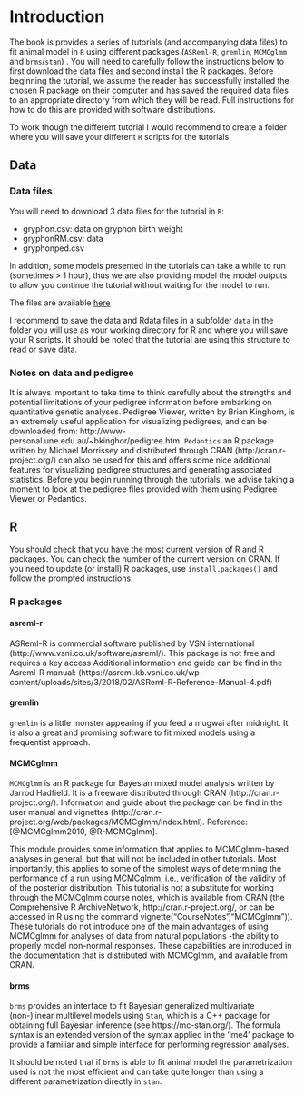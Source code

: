 # Introduction {#intro}

The book is provides a series of tutorials (and accompanying data files) to fit animal model in `R` using different packages (`ASReml-R`, `gremlin`, `MCMCglmm` and `brms`/`stan`) .
You will need to carefully follow the instructions below to first download the data files and second install the R packages.
Before beginning the tutorial, we assume the reader has successfully installed the chosen R package on their computer and has saved the required data files to an appropriate directory from which they will be read.
Full instructions for how to do this are provided with software distributions.

To work though the different tutorial I would recommend to create a folder where you will save your different `R` scripts for the tutorials. 

## Data

### Data files

 You will need to download 3 data files for the tutorial in `R`:

- gryphon.csv: data on gryphon birth weight
- gryphonRM.csv: data
- gryphonped.csv

In addition, some models presented in the tutorials can take a while to run (sometimes > 1 hour), thus we are also providing model the model outputs to allow you continue the tutorial without waiting for the model to run.

The files are available [here](https://github.com/JulienGAMartin/wam_tuto/tree/master/data)

I recommend to save the data and Rdata files in a subfolder `data` in the folder you will use as your working directory for R and where you will save your R scripts. It should be noted that the tutorial are using this structure to read or save data.


### Notes on data and pedigree

It is always important to take time to think carefully about the strengths and potential limitations of your pedigree information before embarking on quantitative genetic analyses. Pedigree Viewer, written by Brian Kinghorn, is an extremely useful application for visualizing pedigrees, and can be downloaded from: http://www-personal.une.edu.au/~bkinghor/pedigree.htm. `Pedantics` an R package written by Michael Morrissey and distributed through CRAN (http://cran.r-project.org/) can also be used for this and offers some nice additional features for visualizing pedigree structures and generating associated statistics. Before you begin running through the tutorials, we advise taking a moment to look at the pedigree files provided with them using Pedigree Viewer or Pedantics.

## R

You should check that you have the most current version of R and R packages. You can check the number of the current version on CRAN. If you need to update (or install) R packages, use `install.packages()` and follow the prompted instructions.

### R packages


#### asreml-r

ASReml-R is commercial software published by VSN international (http://www.vsni.co.uk/software/asreml/). This package is not free and requires a key access <!-- C2 add the price of it!-->
Additional information and guide can be find in the Asreml-R manual: (https://asreml.kb.vsni.co.uk/wp-content/uploads/sites/3/2018/02/ASReml-R-Reference-Manual-4.pdf)

#### gremlin

`gremlin` is a little monster appearing <!--C1 water just multiply them (if you wet a mugwai and--> if you feed a mugwai after midnight. It is also a great and promising software to fit mixed models using a frequentist approach.

#### MCMCglmm

`MCMCglmm` is an R package for Bayesian mixed model analysis written by Jarrod Hadfield. It is a freeware distributed through CRAN (http://cran.r-project.org/). Information and guide about the package can be find in the user manual and vignettes (http://cran.r-project.org/web/packages/MCMCglmm/index.html).
Reference: [@MCMCglmm2010, @R-MCMCglmm].

This module provides some information that applies to MCMCglmm-based analyses in general, but that will not be included in other tutorials.
Most importantly, this applies to some of the simplest ways of determining the performance of a run using MCMCglmm, i.e., verification of the validity of of the posterior distribution.
This tutorial is not a substitute for working through the MCMCglmm course notes, which is available from CRAN (the Comprehensive R ArchiveNetwork, http://cran.r-project.org/, or can be accessed in R using the command vignette("CourseNotes","MCMCglmm")).
These tutorials do not introduce one of the main advantages of using MCMCglmm for analyses of data from natural populations -the ability to properly model non-normal responses.
These capabilities are introduced in the documentation that is distributed with MCMCglmm, and available from CRAN.
<!-- C3 i think we have to also cite Pierre de Villemereuil, he wrote a guide for estimating heritability with MCMCglmmm http://devillemereuil.legtux.org/wp-content/uploads/2012/12/tuto_en.pdf -->

#### brms

`brms` provides an interface to fit Bayesian generalized multivariate (non-)linear multilevel models using `Stan`, which is a C++ package for obtaining full Bayesian inference (see https://mc-stan.org/).
The formula syntax is an extended version of the syntax applied in the ‘lme4’ package to provide a familiar and simple interface for performing regression analyses.

It should be noted that if `brms` is able to fit animal model the parametrization used is not the most efficient and can take quite longer than using a different parametrization directly in `stan`.
